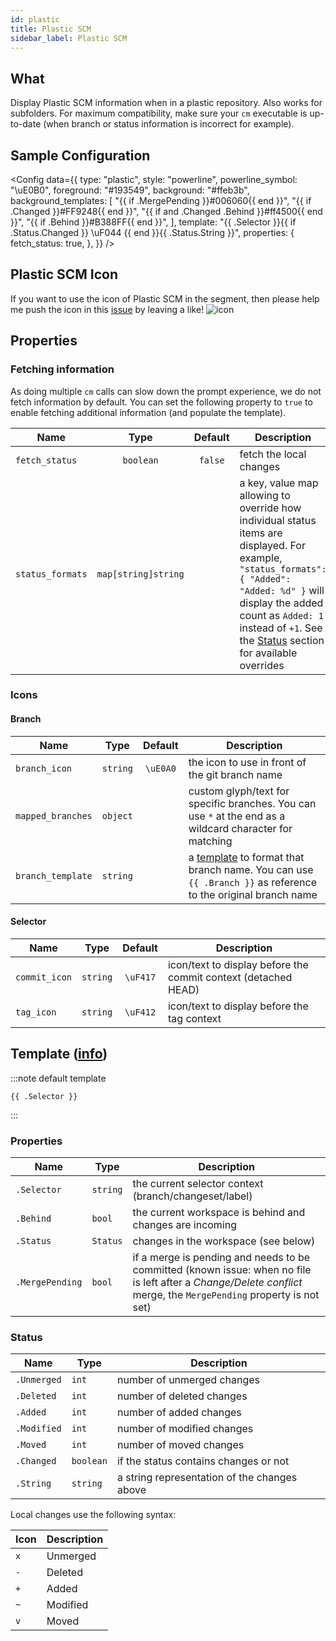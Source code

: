 ```yaml
---
id: plastic
title: Plastic SCM
sidebar_label: Plastic SCM
---
```


## What

Display Plastic SCM information when in a plastic repository. Also works for subfolders.
For maximum compatibility, make sure your `cm` executable is up-to-date
(when branch or status information is incorrect for example).

## Sample Configuration


<Config
  data={{
    type: "plastic",
    style: "powerline",
    powerline_symbol: "\uE0B0",
    foreground: "#193549",
    background: "#ffeb3b",
    background_templates: [
      "{{ if .MergePending }}#006060{{ end }}",
      "{{ if .Changed }}#FF9248{{ end }}",
      "{{ if and .Changed .Behind }}#ff4500{{ end }}",
      "{{ if .Behind }}#B388FF{{ end }}",
    ],
    template:
      "{{ .Selector }}{{ if .Status.Changed }} \uF044 {{ end }}{{ .Status.String }}",
    properties: {
      fetch_status: true,
    },
  }}
/>

## Plastic SCM Icon

If you want to use the icon of Plastic SCM in the segment, then please help me push the icon in this [issue][fa-issue]
by leaving a like!
![icon](https://www.plasticscm.com/images/icon-logo-plasticscm.svg)

## Properties

### Fetching information

As doing multiple `cm` calls can slow down the prompt experience, we do not fetch information by default.
You can set the following property to `true` to enable fetching additional information (and populate the template).

| Name             |        Type         | Default | Description                                                                                                                                                                                                                                                      |
| ---------------- | :-----------------: | :-----: | ---------------------------------------------------------------------------------------------------------------------------------------------------------------------------------------------------------------------------------------------------------------- |
| `fetch_status`   |      `boolean`      | `false` | fetch the local changes                                                                                                                                                                                                                                          |
| `status_formats` | `map[string]string` |         | a key, value map allowing to override how individual status items are displayed. For example, `"status_formats": { "Added": "Added: %d" }` will display the added count as `Added: 1` instead of `+1`. See the [Status](#status) section for available overrides |

### Icons

#### Branch

| Name              |   Type   | Default  | Description                                                                                                              |
| ----------------- | :------: | :------: | ------------------------------------------------------------------------------------------------------------------------ |
| `branch_icon`     | `string` | `\uE0A0` | the icon to use in front of the git branch name                                                                          |
| `mapped_branches` | `object` |          | custom glyph/text for specific branches. You can use `*` at the end as a wildcard character for matching                 |
| `branch_template` | `string` |          | a [template][templates] to format that branch name. You can use `{{ .Branch }}` as reference to the original branch name |

#### Selector

| Name          |   Type   | Default  | Description                                                    |
| ------------- | :------: | :------: | -------------------------------------------------------------- |
| `commit_icon` | `string` | `\uF417` | icon/text to display before the commit context (detached HEAD) |
| `tag_icon`    | `string` | `\uF412` | icon/text to display before the tag context                    |

## Template ([info][templates])

:::note default template

```template
{{ .Selector }}
```

:::

### Properties

| Name            | Type     | Description                                                                                                                                                        |
| --------------- | -------- | ------------------------------------------------------------------------------------------------------------------------------------------------------------------ |
| `.Selector`     | `string` | the current selector context (branch/changeset/label)                                                                                                              |
| `.Behind`       | `bool`   | the current workspace is behind and changes are incoming                                                                                                           |
| `.Status`       | `Status` | changes in the workspace (see below)                                                                                                                               |
| `.MergePending` | `bool`   | if a merge is pending and needs to be committed (known issue: when no file is left after a _Change/Delete conflict_ merge, the `MergePending` property is not set) |

### Status

| Name        | Type      | Description                                  |
| ----------- | --------- | -------------------------------------------- |
| `.Unmerged` | `int`     | number of unmerged changes                   |
| `.Deleted`  | `int`     | number of deleted changes                    |
| `.Added`    | `int`     | number of added changes                      |
| `.Modified` | `int`     | number of modified changes                   |
| `.Moved`    | `int`     | number of moved changes                      |
| `.Changed`  | `boolean` | if the status contains changes or not        |
| `.String`   | `string`  | a string representation of the changes above |

Local changes use the following syntax:

| Icon | Description |
| ---- | ----------- |
| `x`  | Unmerged    |
| `-`  | Deleted     |
| `+`  | Added       |
| `~`  | Modified    |
| `v`  | Moved       |

[templates]: /docs/configuration/templates
[fa-issue]: https://github.com/FortAwesome/Font-Awesome/issues/18504
